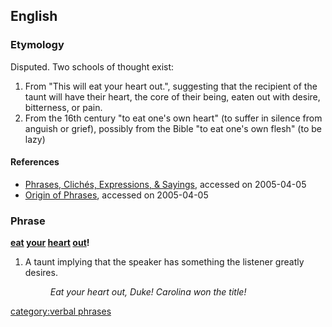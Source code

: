 ==English==
=== Etymology ===
Disputed.  Two schools of thought exist:
# From "This will eat your heart out.", suggesting that the recipient of the taunt will have their heart, the core of their being, eaten out with desire, bitterness, or pain.
# From the 16th century "to eat one's own heart" (to suffer in silence from anguish or grief), possibly from the Bible "to eat one's own flesh" (to be lazy)
==== References ====
* [http://www.joe-ks.com/phrases/phrasesE.htm Phrases, Clichés, Expressions, & Sayings], accessed on 2005-04-05
* [http://members.aol.com/MorelandC/HaveOriginsData.htm Origin of Phrases], accessed on 2005-04-05
===Phrase===
'''[[eat]] [[your]] [[heart]] [[out]]!'''

# {{idiom}} A taunt implying that the speaker has something the listener greatly desires.
#: ''Eat your heart out, Duke!  Carolina won the title!''
[[category:verbal phrases]]